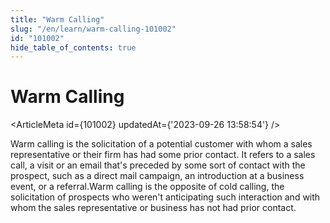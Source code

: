```yaml
---
title: "Warm Calling"
slug: "/en/learn/warm-calling-101002"
id: "101002"
hide_table_of_contents: true
---
```



# Warm Calling

<ArticleMeta id={101002} updatedAt={'2023-09-26 13:58:54'} />
<div className='border-solid border-b border-t-0 my-4 border-[var(--ifm-color-gray-300)]' />

Warm calling is the solicitation of a potential customer with whom a sales representative or their firm has had some prior contact. It refers to a sales call, a visit or an email that's preceded by some sort of contact with the prospect, such as a direct mail campaign, an introduction at a business event, or a referral.Warm calling is the opposite of cold calling, the solicitation of prospects who weren't anticipating such interaction and with whom the sales representative or business has not had prior contact.
